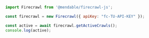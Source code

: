 ```js Node
import Firecrawl from '@mendable/firecrawl-js';

const firecrawl = new Firecrawl({ apiKey: "fc-TU-API-KEY" });

const active = await firecrawl.getActiveCrawls();
console.log(active);
```
